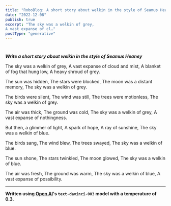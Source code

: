 ```yaml
---
title: "RoboBlog: A short story about welkin in the style of Seamus Heaney"
date: "2022-12-08"
publish: true
excerpt: "The sky was a welkin of grey,
A vast expanse of cl…"
postType: "generative"
---
```

#

***Write a short story about welkin in the style of Seamus Heaney***

The sky was a welkin of grey,
A vast expanse of cloud and mist,
A blanket of fog that hung low,
A heavy shroud of grey.

The sun was hidden,
The stars were blocked,
The moon was a distant memory,
The sky was a welkin of grey.

The birds were silent,
The wind was still,
The trees were motionless,
The sky was a welkin of grey.

The air was thick,
The ground was cold,
The sky was a welkin of grey,
A vast expanse of nothingness.

But then, a glimmer of light,
A spark of hope,
A ray of sunshine,
The sky was a welkin of blue.

The birds sang,
The wind blew,
The trees swayed,
The sky was a welkin of blue.

The sun shone,
The stars twinkled,
The moon glowed,
The sky was a welkin of blue.

The air was fresh,
The ground was warm,
The sky was a welkin of blue,
A vast expanse of possibility.

---
**Written using [Open AI](https://openai.com/)'s `text-davinci-003` model with a temperature of 0.3.**
